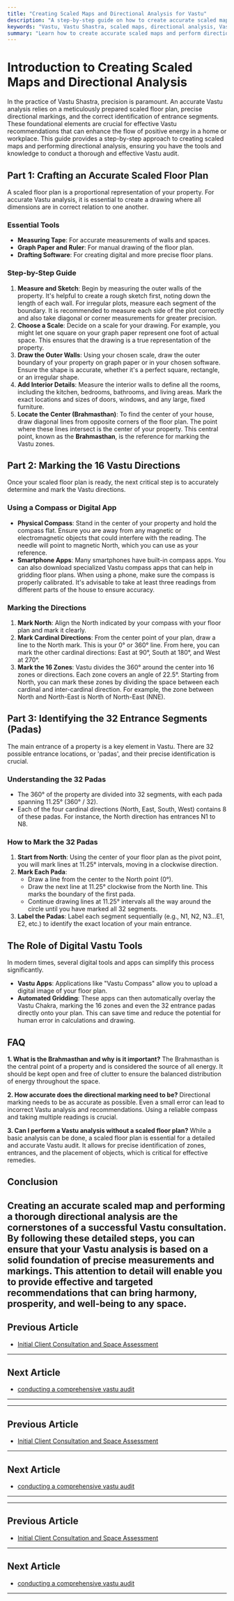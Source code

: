 ```yaml
---
title: "Creating Scaled Maps and Directional Analysis for Vastu"
description: "A step-by-step guide on how to create accurate scaled maps and perform directional analysis for Vastu consultations, ensuring precise identification of zones and entrances."
keywords: "Vastu, Vastu Shastra, scaled maps, directional analysis, Vastu consultant, Vastu audit, floor plan, Vastu directions, Vastu zones, Brahmasthan, Vastu compass"
summary: "Learn how to create accurate scaled maps and perform directional analysis for Vastu consultations. This guide covers everything from preparing floor plans to marking the 16 Vastu directions and 32 entrance segments, setting the foundation for a successful Vastu audit."
---
```


# Introduction to Creating Scaled Maps and Directional Analysis

In the practice of Vastu Shastra, precision is paramount. An accurate Vastu analysis relies on a meticulously prepared scaled floor plan, precise directional markings, and the correct identification of entrance segments. These foundational elements are crucial for effective Vastu recommendations that can enhance the flow of positive energy in a home or workplace. This guide provides a step-by-step approach to creating scaled maps and performing directional analysis, ensuring you have the tools and knowledge to conduct a thorough and effective Vastu audit.

## Part 1: Crafting an Accurate Scaled Floor Plan

A scaled floor plan is a proportional representation of your property. For accurate Vastu analysis, it is essential to create a drawing where all dimensions are in correct relation to one another.

### Essential Tools

-   **Measuring Tape**: For accurate measurements of walls and spaces.
-   **Graph Paper and Ruler**: For manual drawing of the floor plan.
-   **Drafting Software**: For creating digital and more precise floor plans.

### Step-by-Step Guide

1.  **Measure and Sketch**: Begin by measuring the outer walls of the property. It's helpful to create a rough sketch first, noting down the length of each wall. For irregular plots, measure each segment of the boundary. It is recommended to measure each side of the plot correctly and also take diagonal or corner measurements for greater precision.
2.  **Choose a Scale**: Decide on a scale for your drawing. For example, you might let one square on your graph paper represent one foot of actual space. This ensures that the drawing is a true representation of the property.
3.  **Draw the Outer Walls**: Using your chosen scale, draw the outer boundary of your property on graph paper or in your chosen software. Ensure the shape is accurate, whether it's a perfect square, rectangle, or an irregular shape.
4.  **Add Interior Details**: Measure the interior walls to define all the rooms, including the kitchen, bedrooms, bathrooms, and living areas. Mark the exact locations and sizes of doors, windows, and any large, fixed furniture.
5.  **Locate the Center (Brahmasthan)**: To find the center of your house, draw diagonal lines from opposite corners of the floor plan. The point where these lines intersect is the center of your property. This central point, known as the **Brahmasthan**, is the reference for marking the Vastu zones.

## Part 2: Marking the 16 Vastu Directions

Once your scaled floor plan is ready, the next critical step is to accurately determine and mark the Vastu directions.

### Using a Compass or Digital App

-   **Physical Compass**: Stand in the center of your property and hold the compass flat. Ensure you are away from any magnetic or electromagnetic objects that could interfere with the reading. The needle will point to magnetic North, which you can use as your reference.
-   **Smartphone Apps**: Many smartphones have built-in compass apps. You can also download specialized Vastu compass apps that can help in gridding floor plans. When using a phone, make sure the compass is properly calibrated. It's advisable to take at least three readings from different parts of the house to ensure accuracy.

### Marking the Directions

1.  **Mark North**: Align the North indicated by your compass with your floor plan and mark it clearly.
2.  **Mark Cardinal Directions**: From the center point of your plan, draw a line to the North mark. This is your 0° or 360° line. From here, you can mark the other cardinal directions: East at 90°, South at 180°, and West at 270°.
3.  **Mark the 16 Zones**: Vastu divides the 360° around the center into 16 zones or directions. Each zone covers an angle of 22.5°. Starting from North, you can mark these zones by dividing the space between each cardinal and inter-cardinal direction. For example, the zone between North and North-East is North of North-East (NNE).

## Part 3: Identifying the 32 Entrance Segments (Padas)

The main entrance of a property is a key element in Vastu. There are 32 possible entrance locations, or 'padas', and their precise identification is crucial.

### Understanding the 32 Padas

-   The 360° of the property are divided into 32 segments, with each pada spanning 11.25° (360° / 32).
-   Each of the four cardinal directions (North, East, South, West) contains 8 of these padas. For instance, the North direction has entrances N1 to N8.

### How to Mark the 32 Padas

1.  **Start from North**: Using the center of your floor plan as the pivot point, you will mark lines at 11.25° intervals, moving in a clockwise direction.
2.  **Mark Each Pada**:
    -   Draw a line from the center to the North point (0°).
    -   Draw the next line at 11.25° clockwise from the North line. This marks the boundary of the first pada.
    -   Continue drawing lines at 11.25° intervals all the way around the circle until you have marked all 32 segments.
3.  **Label the Padas**: Label each segment sequentially (e.g., N1, N2, N3...E1, E2, etc.) to identify the exact location of your main entrance.

## The Role of Digital Vastu Tools

In modern times, several digital tools and apps can simplify this process significantly.

-   **Vastu Apps**: Applications like "Vastu Compass" allow you to upload a digital image of your floor plan.
-   **Automated Gridding**: These apps can then automatically overlay the Vastu Chakra, marking the 16 zones and even the 32 entrance padas directly onto your plan. This can save time and reduce the potential for human error in calculations and drawing.

## FAQ

**1. What is the Brahmasthan and why is it important?**
The Brahmasthan is the central point of a property and is considered the source of all energy. It should be kept open and free of clutter to ensure the balanced distribution of energy throughout the space.

**2. How accurate does the directional marking need to be?**
Directional marking needs to be as accurate as possible. Even a small error can lead to incorrect Vastu analysis and recommendations. Using a reliable compass and taking multiple readings is crucial.

**3. Can I perform a Vastu analysis without a scaled floor plan?**
While a basic analysis can be done, a scaled floor plan is essential for a detailed and accurate Vastu audit. It allows for precise identification of zones, entrances, and the placement of objects, which is critical for effective remedies.

## Conclusion

Creating an accurate scaled map and performing a thorough directional analysis are the cornerstones of a successful Vastu consultation. By following these detailed steps, you can ensure that your Vastu analysis is based on a solid foundation of precise measurements and markings. This attention to detail will enable you to provide effective and targeted recommendations that can bring harmony, prosperity, and well-being to any space.
---

## Previous Article
- [Initial Client Consultation and Space Assessment](181001_Initial_Client_Consultation_and_Space_Assessment.mdx)

---

## Next Article
- [conducting a comprehensive vastu audit](181003_conducting_a_comprehensive_vastu_audit.mdx)

---
---

## Previous Article
- [Initial Client Consultation and Space Assessment](181001_Initial_Client_Consultation_and_Space_Assessment.mdx)

---

## Next Article
- [conducting a comprehensive vastu audit](181003_conducting_a_comprehensive_vastu_audit.mdx)

---
---

## Previous Article
- [Initial Client Consultation and Space Assessment](181001_Initial_Client_Consultation_and_Space_Assessment.mdx)

---

## Next Article
- [conducting a comprehensive vastu audit](181003_conducting_a_comprehensive_vastu_audit.mdx)

---
